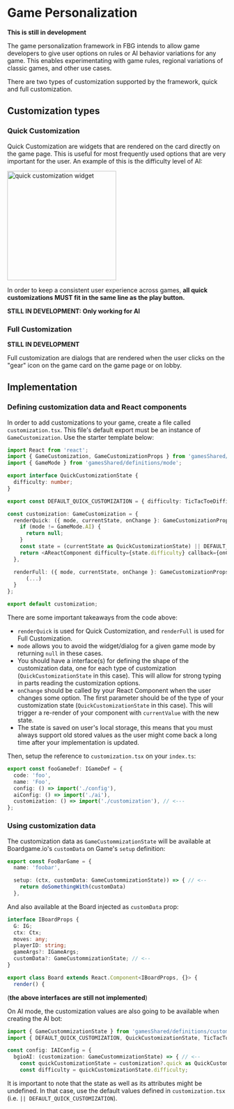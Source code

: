 
<Meta title="Documentation/Game Personalization" />

# Game Personalization

**This is still in development**

The game personalization framework in FBG intends to allow game developers 
to give user options on rules or AI behavior variations for any game. This enables 
experimentating with game rules, regional variations of classic
games, and other use cases.

There are two types of customization supported by the framework, quick and 
full customization.

## Customization types

### Quick Customization

Quick Customization are widgets that are rendered on the card directly on the
game page. This is useful for most frequently used options that are
very important for the user. An example of this is the difficulty level of AI:

<img src="https://i.imgur.com/7ftok4q.png" alt="quick customization widget" height="250"/>

In order to keep a consistent user experience across games, **all quick customizations MUST fit in the same line as the play button.**

**STILL IN DEVELOPMENT: Only working for AI**

### Full Customization

**STILL IN DEVELOPMENT**

Full customization are dialogs that are rendered when the user clicks on the "gear" icon on 
the game card on the game page or on lobby.


## Implementation

### Defining customization data and React components

In order to add customizations to your game, create a file called `customization.tsx`.
This file's default export must be an instance of `GameCustomization`.
Use the starter template below:

```typescript
import React from 'react';
import { GameCustomization, GameCustomizationProps } from 'gamesShared/definitions/customization';
import { GameMode } from 'gamesShared/definitions/mode';

export interface QuickCustomizationState {
  difficulty: number;
}

export const DEFAULT_QUICK_CUSTOMIZATION = { difficulty: TicTacToeDifficulty.EASY };

const customization: GameCustomization = {
  renderQuick: ({ mode, currentState, onChange }: GameCustomizationProps) => {
    if (mode != GameMode.AI) {
      return null;
    }
    const state = (currentState as QuickCustomizationState) || DEFAULT_QUICK_CUSTOMIZATION;
    return <AReactComponent difficulty={state.difficulty} callback={onChange} />
  },

  renderFull: ({ mode, currentState, onChange }: GameCustomizationProps) => {
      (...)
  }
};

export default customization;
```

There are some important takeaways from the code above:
- `renderQuick` is used for Quick Customization, and `renderFull` is used for Full Customization.
- `mode` allows you to avoid the widget/dialog for a given game mode by returning `null` in these cases.
- You should have a interface(s) for defining the shape of the customization data, one for each type of customization (`QuickCustomizationState` in this case). This will allow for strong typing in parts reading the customization options.
- `onChange` should be called by your React Component when the user changes some option. The first parameter should be of the type of your customization state (`QuickCustomizationState` in this case). This will trigger a re-render of your component with `currentValue` with the new state.
- The state is saved on user's local storage, this means that you must always support old stored values as the user might come back a long time after your implementation is updated.

Then, setup the reference to `customization.tsx` on your `index.ts`:
```typescript
export const fooGameDef: IGameDef = {
  code: 'foo',
  name: 'Foo',
  config: () => import('./config'),
  aiConfig: () => import('./ai'),
  customization: () => import('./customization'), // <---
};
```

### Using customization data

The customization data as `GameCustommizationState` will be available at Boardgame.io's `customData` on Game's `setup` definition:
```typescript
export const FooBarGame = {
  name: 'foobar',

  setup: (ctx, customData: GameCustommizationState)) => { // <--
    return doSomethingWith(customData) 
  },
```

And also available at the Board injected as `customData` prop:

```typescript
interface IBoardProps {
  G: IG;
  ctx: Ctx;
  moves: any;
  playerID: string;
  gameArgs?: IGameArgs;
  customData?: GameCustommizationState; // <--
}

export class Board extends React.Component<IBoardProps, {}> {
  render() {
```

(**the above interfaces are still not implemented**)

On AI mode, the customization values are also going to be available when creating the AI bot:

```typescript
import { GameCustommizationState } from 'gamesShared/definitions/customization';
import { DEFAULT_QUICK_CUSTOMIZATION, QuickCustomizationState, TicTacToePlusDifficulty } from './customization';

const config: IAIConfig = {
  bgioAI: (customization: GameCustommizationState) => { // <--
    const quickCustomizationState = customization?.quick as QuickCustomizationState || DEFAULT_QUICK_CUSTOMIZATION;
    const difficulty = quickCustomizationState.difficulty;
```

It is important to note that the state as well as its attributes might be undefined. In that case, use the default values defined in `customization.tsx` (i.e. `|| DEFAULT_QUICK_CUSTOMIZATION`).